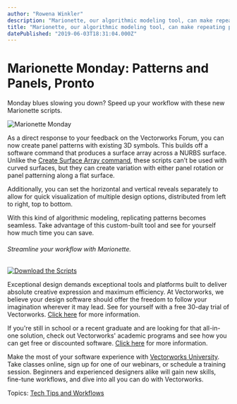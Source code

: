 ```yaml
---
author: "Rowena Winkler"
description: "Marionette, our algorithmic modeling tool, can make repeating patterns in your designs fast and easy. See how. "
title: "Marionette, our algorithmic modeling tool, can make repeating patterns in your designs fast and easy. See how. " 
datePublished: "2019-06-03T18:31:04.000Z"
---
```

# Marionette Monday: Patterns and Panels, Pronto

Monday blues slowing you down? Speed up your workflow with these new Marionette scripts. 

![Marionette Monday](https://blog.vectorworks.net/hs-fs/hubfs/Blog%20Images/Marionette%20Monday.png?width=319&name=Marionette%20Monday.png)

As a direct response to your feedback on the Vectorworks Forum, you can now create panel patterns with existing 3D symbols. This builds off a software command that produces a surface array across a NURBS surface. Unlike the [Create Surface Array command](https://www.vectorworks.net/training/2019/getting-started-guides/3d-free-form-modeling/nurbs-modeling-surface-array?utm%5Fcampaign=blog&utm%5Fsource=button&utm%5Fmedium=planetvectorworks&utm%5Fcontent=marionettepanels060319), these scripts can’t be used with curved surfaces, but they can create variation with either panel rotation or panel patterning along a flat surface. 

Additionally, you can set the horizontal and vertical reveals separately to allow for quick visualization of multiple design options, distributed from left to right, top to bottom.

With this kind of algorithmic modeling, replicating patterns becomes seamless. Take advantage of this custom-built tool and see for yourself how much time you can save.

###### Streamline your workflow with Marionette.

[![Download the Scripts](https://no-cache.hubspot.com/cta/default/3018241/ce6e1a7e-5f7a-4252-9123-edecc45e4673.png)](https://cta-redirect.hubspot.com/cta/redirect/3018241/ce6e1a7e-5f7a-4252-9123-edecc45e4673) 

Exceptional design demands exceptional tools and platforms built to deliver absolute creative expression and maximum efficiency. At Vectorworks, we believe your design software should offer the freedom to follow your imagination wherever it may lead. See for yourself with a free 30-day trial of Vectorworks. [Click here](https://www.vectorworks.net/trial/form) for more information.

If you're still in school or a recent graduate and are looking for that all-in-one solution, check out Vectorworks' academic programs and see how you can get free or discounted software. [Click here](https://www.vectorworks.net/en-US/education) for more information.

Make the most of your software experience with [Vectorworks University](https://university.vectorworks.net/). Take classes online, sign up for one of our webinars, or schedule a training session. Beginners and experienced designers alike will gain new skills, fine-tune workflows, and dive into all you can do with Vectorworks. 

 Topics: [Tech Tips and Workflows](https://blog.vectorworks.net/topic/tech-tips-and-workflows) 

 